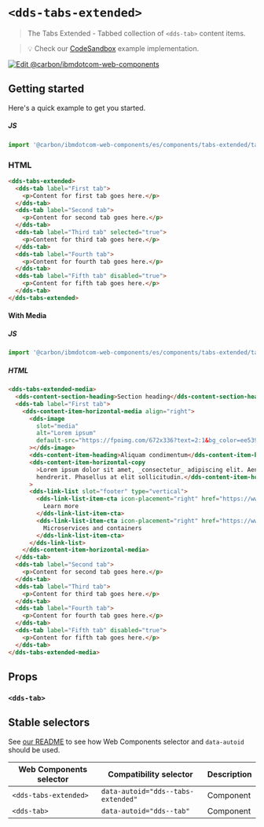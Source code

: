 
# `<dds-tabs-extended>`

> The Tabs Extended - Tabbed collection of `<dds-tab>` content items.

> 💡 Check our
> [CodeSandbox](https://githubbox.com/carbon-design-system/carbon-for-ibm-dotcom/tree/master/packages/web-components/examples/codesandbox/components/tabs-extended)
> example implementation.

[![Edit @carbon/ibmdotcom-web-components](https://codesandbox.io/static/img/play-codesandbox.svg)](https://githubbox.com/carbon-design-system/carbon-for-ibm-dotcom/tree/master/packages/web-components/examples/codesandbox/components/tabs-extended)

## Getting started

Here's a quick example to get you started.

##### JS

```javascript
import '@carbon/ibmdotcom-web-components/es/components/tabs-extended/tabs-extended.js';
```

### HTML

```html
<dds-tabs-extended>
  <dds-tab label="First tab">
    <p>Content for first tab goes here.</p>
  </dds-tab>
  <dds-tab label="Second tab">
    <p>Content for second tab goes here.</p>
  </dds-tab>
  <dds-tab label="Third tab" selected="true">
    <p>Content for third tab goes here.</p>
  </dds-tab>
  <dds-tab label="Fourth tab">
    <p>Content for fourth tab goes here.</p>
  </dds-tab>
  <dds-tab label="Fifth tab" disabled="true">
    <p>Content for fifth tab goes here.</p>
  </dds-tab>
</dds-tabs-extended>
```

#### With Media

##### JS

```javascript
import '@carbon/ibmdotcom-web-components/es/components/tabs-extended/tabs-extended-media.js';
```

##### HTML

```html
<dds-tabs-extended-media>
  <dds-content-section-heading>Section heading</dds-content-section-heading>
  <dds-tab label="First tab">
    <dds-content-item-horizontal-media align="right">
      <dds-image
        slot="media"
        alt="Lorem ipsum"
        default-src="https://fpoimg.com/672x336?text=2:1&bg_color=ee5396&text_color=161616"
      ></dds-image>
      <dds-content-item-heading>Aliquam condimentum</dds-content-item-heading>
      <dds-content-item-horizontal-copy
        >Lorem ipsum dolor sit amet, _consectetur_ adipiscing elit. Aenean et ultricies est. Mauris iaculis eget dolor nec
        hendrerit. Phasellus at elit sollicitudin.</dds-content-item-horizontal-copy
      >
      <dds-link-list slot="footer" type="vertical">
        <dds-link-list-item-cta icon-placement="right" href="https://www.ibm.com" cta-type="local">
          Learn more
        </dds-link-list-item-cta>
        <dds-link-list-item-cta icon-placement="right" href="https://www.ibm.com" cta-type="external">
          Microservices and containers
        </dds-link-list-item-cta>
      </dds-link-list>
    </dds-content-item-horizontal-media>
  </dds-tab>
  <dds-tab label="Second tab">
    <p>Content for second tab goes here.</p>
  </dds-tab>
  <dds-tab label="Third tab">
    <p>Content for third tab goes here.</p>
  </dds-tab>
  <dds-tab label="Fourth tab">
    <p>Content for fourth tab goes here.</p>
  </dds-tab>
  <dds-tab label="Fifth tab" disabled="true">
    <p>Content for fifth tab goes here.</p>
  </dds-tab>
</dds-tabs-extended-media>
```

## Props

### `<dds-tab>`

<Props of="dds-tab" />
<Description markdown={markdownContents} />

## Stable selectors

See [our README](https://github.com/carbon-design-system/carbon-for-ibm-dotcom/tree/master/packages/web-components#stable-selectors-for-analytics-and-integratione2e-testing-in-web-components) to see how Web Components selector and `data-autoid` should be used.

| Web Components selector | Compatibility selector             | Description |
| ----------------------- | ---------------------------------- | ----------- |
| `<dds-tabs-extended>`   | `data-autoid="dds--tabs-extended"` | Component   |
| `<dds-tab>`             | `data-autoid="dds--tab"`           | Component   |

<Description markdown={contributing} />
